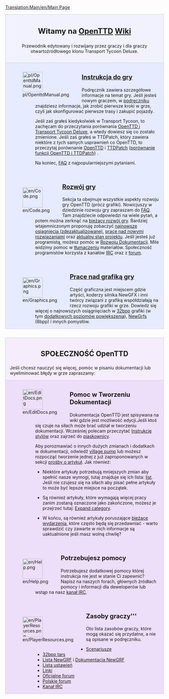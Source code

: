 [[Translation:Main/en/Main Page]]{{en/-}}
<div style="background-color: #f1f2fe; border: 1px solid #c7c8fe; margin: 0; padding: 1em 1em 1em 1em; text-align:center">
<div style="font-size:1.7em; font-weight:bold">Witamy na <span class="plainlinks">[http://www.openttd.org/ OpenTTD]</span> [http://pl.wikipedia.org/wiki/Wiki Wiki]</div>
Przewodnik edytowany i rozwijany przez graczy i dla graczy otwartoźródłowego klonu Transport Tycoon Deluxe.
</div>
<!-- ^ ^ ^ ^ ^ ^ ^ ^ ^ ^ n a g ł ó w e k ^ ^ ^ ^ ^ ^ ^ ^ ^ ^ -->
<div style="background-color: #E7EBFF; border: 1px solid #c7c8fe; border-top:none; padding: 1em 1em 0em 1em; margin-bottom:2em">
<div style="float:left">[[File:pl/OpenttdManual.png|64px]]</div>
<div style="margin-left:80px; margin-bottom:4em">
<div style="font-size:1.4em; font-weight:bold">[[Main/pl/OpenTTD|Instrukcja do gry]]</div>
Podręcznik zawiera szczegółowe informacje na temat gry. Jeśli jesteś nowym graczem, w [[Main/pl/Tutorial|podręczniku]] znajdziesz informacje, jak zrobić pierwsze kroki w grze, czyli jak skonfigurować pierwsze trasy i zakupić pojazdy.

Jeśli zaś grałeś kiedykolwiek w Transport Tycoon, to zachęcam do przeczytania porównania [[Main/pl/Zmiany z TTD|OpenTTD i Transport Tycoon Deluxe]], a wtedy dowiesz się co zostało zmienione. Jeśli zaś grałeś w TTDPatch, który zawiera niektóre z tych samych usprawnień co OpenTTD, to przeczytaj porównanie [[Main/pl/OpenTTD|OpenTTD]] i [[Main/pl/TTDPatch|TTDPatch]] ([[Main/pl/Porównanie funkcji OpenTTD i TTDPatch|porównanie funkcji OpenTTD i TTDPatch]]) .


Na koniec, [[Main/pl/FAQ|FAQ]] z najpopularniejszymi pytaniami.
</div>

<div style="float:left">[[File:en/Code.png|64px]]</div>
<div style="margin-left:80px; margin-bottom:4em">
<div style="font-size:1.4em; font-weight:bold">[[Main/pl/Rozwój|Rozwój gry]]</div>
Sekcja ta obejmuje wszystkie aspekty rozwoju gry OpenTTD (prócz grafiki). Nowicjuszy w dziedzinie rozwoju gry zapraszam do [[Main/pl/FAQ rozwoju|FAQ]]. Tam znajdziecie odpowiedzi na wiele pytań, a potem można zerknąć na [[Main/pl/Rozwój|bieżący rozwój gry]].
Bardziej wtajemniczonym proponuję  zobaczyć [[Main/en/Recent and Current Developments|najnowsze osiągnięcia (zdezaktualizowane)]], [[Main/pl/mapaDrogowa|prace nad nowymi rozwiązaniami]] oraz [[Main/pl/Prośby funkcjonalności|aktualny stan projektu]]. Jeśli jesteś już programistą, możesz pomóc w  [[Main/pl/Rozwój|Rozwoju Dokumentacji]]. Mile widzimy pomoc w [[Main/pl/Internacjonalizacja|tłumaczeniu]] materiałów.
Społeczność programistów korzysta z kanałów [[Main/pl/IRC kanał|IRC]]  oraz z [http://www.tt-forums.net/viewforum.php?f=33 forum].
</div>

<div style="float:left">[[File:en/Graphics.png|64px]]</div>
<div style="margin-left:80px; margin-bottom:1em; min-height:64px">
<div style="font-size:1.4em; font-weight:bold">[[Main/pl/Rozwój Graficzny|Prace nad grafiką gry]]</div>
Część graficzna jest miejscem gdzie artyści, koderzy silnika NewGFX  i inni twórcy związani z grafiką współdziałają na rzecz rozwoju grafiki w grze. Dowiedz się więcej o najnowszych osiągnięciach w [[Main/pl/Rozwój Grafiki 32bpp|32bpp]] grafiki (w tym [[Main/pl/Rozgrywka z grafiką 32 bpp|dodatkowych poziomów powiększenia]]), [[Main/pl/NewGRF|NewGrfs]] (8bpp) i innych pomysłów.
</div>

</div>

<div style="background-color: #F5EDFC; border: 1px solid #E1BBFF; margin: 0; padding: 1em 1em 0em 1em;">
<div style="font-size:1.6em; font-weight:bold; text-align:center">SPOŁECZNOŚĆ OpenTTD</div>
Jeśli chcesz nauczyć się więcej, pomóc w pisaniu dokumentacji lub wyeliminować błędy w grze zapraszamy:
</div>
<!-- ^ ^ ^ ^ ^ ^ ^ ^ ^ ^ SPOŁECZNOŚĆ OpenTTD ^ ^ ^ ^ ^ ^ ^ ^ ^ ^ -->

<div style="background-color: #EDDEFA; border: 1px solid #E1BBFF; border-top:none; padding: 1em 1em 0em 1em;">

<div style="float:left">[[File:en/EditDocs.png|64px]]</div>
<div style="margin-left:80px; margin-bottom:4em">
<div style="font-size:1.4em; font-weight:bold">Pomoc w Tworzeniu Dokumentacji</div>
Dokumentacja OpenTTD jest spisywana na <em>wiki</em> gdzie jest możliwość edycji.Jeśli ktoś się czuje na siłach może brać udział w tworzeniu dokumentacji. Wcześniej polecam przeczytać [[Main/pl/Instrukcja Stylów|Instrukcję stylów]] oraz zajrzeć do [[Main/en/Sandbox|piaskownicy]].  

Aby porozmawiać o innych dużych zmianach i dodatkach w dokumentacji, odwiedź [[Main/pl/Village Pump|village pump]] lub możesz rozpocząć tworzenie jednej z już zaproponowanych w sekcji [[Main/pl/Prośby Artykułów|prośby o artykuł]]. Jak również:

*Niektóre artykuły potrzebują mniejszych zmian aby spełnić nasze wymogi, tutaj znajduje się ich lista: [[Category/pl/Do poprawki|list]]. Jeśli nie czujesz się na siłach aby pisać pełne artykuły to może być lepsze miejsce na początek. 

*Są również artykuły, które wymagają więcej pracy zanim zostaną oznaczone jako zakończone, możesz je przejrzeć tutaj: [[Category/pl/Artykuły do rozbudowy|Expand category]]. 

*W końcu, są również artykuły poruszające [[Category/pl/Obecne wydarzenia|bieżące wydarzenia]], które często będą się przedawniać - warto sprawdzić czy zawarte w nich informacje są uaktualnione jeśli masz wolną chwilę?
</div>

<div style="float:left">[[File:en/Help.png|64px]]</div>
<div style="margin-left:80px; margin-bottom:4em">
<div style="font-size:1.4em; font-weight:bold">Potrzebujesz pomocy</div>
Potrzebujesz dodatkowej pomocy której instrukcja nie jest w stanie Ci zapewnić? Napisz na naszych forach, głównych źródłach pomocy i informacji dla deweloperów lub wstąp na nasz [[Main/pl/IRC kanał|kanał IRC]].
</div>

<div style="float:left">[[File:en/PlayerResources.png|64px]]</div>
<div style="margin-left:80px; margin-bottom:1em">
<div style="font-size:1.4em; font-weight:bold">Zasoby graczy'''</div>
Oto lista zasobów graczy, które mogą okazać się przydatne, a nie są opisane w podręczniku.
*[[Main/pl/Lista scenariuszy|Scenariusze]]
*[[Main/pl/Lista do pobrania 32bpp tary|32bpp tars]]
*[[Main/en/NewGRF List|Lista NewGRF]] i [[Main/pl/NewGRF|Dokumentacja NewGRF]]
*[[Main/pl/Zaawansowane ustawienia|Lista ustawień]]
*[[Main/pl/Linki|Linki]]
*[http://www.tt-forums.net/viewforum.php?f=55 Oficjalne forum]
*[https://openttd-polska.pl Polskie forum]
*[[Main/pl/IRC kanał|Kanał IRC]]
</div>
</div>